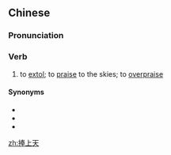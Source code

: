 ==Chinese==
{{zh-forms|type=12}}

===Pronunciation===
{{zh-pron
|m=pěngshàngtiān
|c=pung2 soeng5 tin1,bung2 soeng5 tin1
|cat=v
}}

===Verb===
{{zh-verb}}

# to [[extol]]; to [[praise]] to the skies; to [[overpraise]]

====Synonyms====
* {{zh-l|過獎}}
* {{zh-l|過譽}}
* {{zh-l|謬獎}}

[[zh:捧上天]]